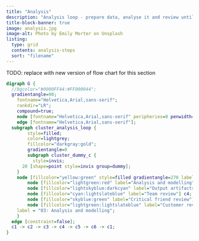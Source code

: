 ```yaml
---
title: "Analysis"
description: "Analysis loop - prepare data, analyse it and review until outputs in problem definition are finalised."
title-block-banner: true
image: analysis.jpg
image-alt: Photo by Emily Morter on Unsplash
listing: 
  type: grid
  contents: analysis-steps
  sort: "filename"
---
```


TODO: replace with new version of flow chart for this section
```dot
digraph G {
  //bgcolor="#0000FF44:#FF000044";
  gradientangle=90;
	fontname="Helvetica,Arial,sans-serif";
	rankdir="LR";
	compound=true;
	node [fontname="Helvetica,Arial,sans-serif" peripheries=0 penwidth=0];
	edge [fontname="Helvetica,Arial,sans-serif"];
  subgraph cluster_analysis_loop {
		style=filled;
		color=lightgrey;
		fillcolor="darkgray:gold";
		gradientangle=0
		subgraph cluster_dummy_c {
		  style=invis;
      20 [shape=point style=invis group=dummy];
    }
    node [fillcolor="yellow:green" style=filled gradientangle=270 label="Data preparation"] c1;
		node [fillcolor="lightgreen:red" label="Analysis and modelling"] c2;
		node [fillcolor="lightskyblue:darkcyan" label="Output artifacts"] c3;
		node [fillcolor="cyan:lightslateblue" label="Team review"] c4;
		node [fillcolor="skyblue:green" label="Critical friend review"] c5;
		node [fillcolor="lightgreen:lightslateblue" label="Customer review"] c6;
    label = "03: Analysis and modelling";
	}
  edge [constraint=false];
  c1 -> c2 -> c3 -> c4 -> c5 -> c6 -> c1;
}
```
